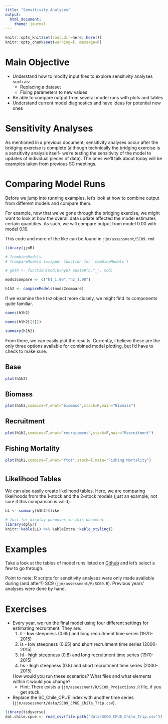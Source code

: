 ```yaml
---
title: "Sensitivity Analyses"
output:
  html_document:
    theme: journal
---
```


```r
knitr::opts_knit$set(root.dir=here::here())
knitr::opts_chunk$set(warning=F, message=F)
```

# Main Objective

- Understand how to modify input files to explore sensitivity analyses such as:
    - Replacing a dataset
    - Fixing parameters to new values
- Be able to compare output from several model runs with plots and tables
- Understand current model diagnostics and have ideas for potential new ones

# Sensitivity Analyses
As mentioned in a previous document, sensitivity analyses occur after the bridging exercise is complete (although technically the bridging exercise is a sensitivity analysis itself- we're testing the sensitivity of the model to updates of individual pieces of data). The ones we'll talk about today will be examples taken from previous SC meetings.

# Comparing Model Runs {.tabset}
Before we jump into running examples, let's look at how to combine output from different models and compare them.

For example, now that we've gone through the bridging exercise, we might want to look at how the overall data update affected the model estimates certain quantities. As such, we will compare output from model 0.00 with model 0.10.

This code and more of the like can be found in `jjm/assessment/SC09.rmd`

```r
library(jjmR)

# ?combineModels
# ?compareModels (wrapper function for `combineModels`)

# geth <- function(mod,h=hyp) paste0(h,"_", mod)

mods2compare <- c("h1_1.00","h2_1.00")

h1h2 <- compareModels(mods2compare)

```

If we examine the `h1h2` object more closely, we might find its components quite familiar.

```r
names(h1h2)

names(h1h2[[1]])

summary(h1h2)
```

From there, we can easily plot the results. Currently, I believe these are the only three options available for combined model plotting, but I'd have to check to make sure.

## Base
```r
plot(h1h2)
```

## Biomass
```r
plot(h1h2,combine=T,what="biomass",stack=F,main="Biomass")
```

## Recruitment
```r
plot(h1h2,combine=T,what="recruitment",stack=F,main="Recruitment")
```

## Fishing Mortality
```r
plot(h1h2,combine=T,what="ftot",stack=F,main="Fishing Mortality")
```

#

## Likelihood Tables
We can also easily create likelihood tables. Here, we are comparing likelihoods from the 1-stock and the 2-stock models (just an example; not sure if this comparison is valid).

```r
LL <- summary(h1h2)$like

# Just for display purposes in this document
library(dplyr)
knitr::kable(LL) %>% kableExtra::kable_styling()
```

# Examples

Take a look at the tables of model runs listed on [Github](https://github.com/SPRFMO/jjm/tree/master/assessment) and let's select a few to go through.

Point to note: R scripts for sensitivity analyses were only made available during (and after?) SC9 (`jjm/assessment/R/SC09.R`). Previous years' analyses were done by hand.

# Exercises
- Every year, we run the final model using four different settings for estimating recruitment. They are:
    1. ll - **l**ow steepness (0.65) and **l**ong recruitment time series (1970-2015)
    1. ls - **l**ow steepness (0.65) and **s**hort recruitment time series (2000-2015)
    1. hl - **h**igh steepness (0.8) and **l**ong recruitment time series (1970-2015)
    1. hs - **h**igh steepness (0.8) and **s**hort recruitment time series (2000-2015)
  
  How would you run these scenarios? What files and what elements within it would you change?
    - Hint: There exists a `jjm/assessment/R/SC09_Projections.R` file, if you get stuck.

- Replace the SC_Chile_CPUE index with another time series (`jjm/assessment/data/SC09_CPUE_Chile_Trip.csv`).

```r
library(tidyverse)
dat.chile.cpue <- read_csv(file.path("data/SC09_CPUE_Chile_Trip.csv"))
```
